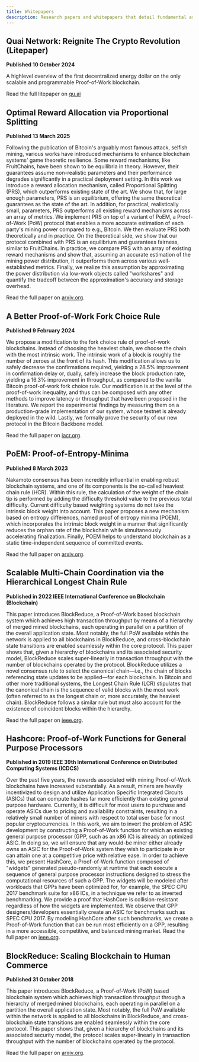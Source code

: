 ```yaml
---
title: Whitepapers
description: Research papers and whitepapers that detail fundamental aspects of the Quai protocol.
---
```


## Quai Network: Reignite The Crypto Revolution (Litepaper)

**Published 10 October 2024**

A highlevel overview of the first decentralized energy dollar on the only scalable and programmable Proof-of-Work blockchain.

Read the full litepaper on [qu.ai](https://qu.ai/litepaper)

## Optimal Reward Allocation via Proportional Splitting

**Published 13 March 2025**

Following the publication of Bitcoin's arguably most famous attack, selfish mining, various works have introduced mechanisms to enhance blockchain systems' game theoretic resilience. Some reward mechanisms, like FruitChains, have been shown to be equilibria in theory. However, their guarantees assume non-realistic parameters and their performance degrades significantly in a practical deployment setting. In this work we introduce a reward allocation mechanism, called Proportional Splitting (PRS), which outperforms existing state of the art. We show that, for large enough parameters, PRS is an equilibrium, offering the same theoretical guarantees as the state of the art. In addition, for practical, realistically small, parameters, PRS outperforms all existing reward mechanisms across an array of metrics. We implement PRS on top of a variant of PoEM, a Proof-of-Work (PoW) protocol that enables a more accurate estimation of each party's mining power compared to e.g., Bitcoin. We then evaluate PRS both theoretically and in practice. On the theoretical side, we show that our protocol combined with PRS is an equilibrium and guarantees fairness, similar to FruitChains. In practice, we compare PRS with an array of existing reward mechanisms and show that, assuming an accurate estimation of the mining power distribution, it outperforms them across various well-established metrics. Finally, we realize this assumption by approximating the power distribution via low-work objects called "workshares" and quantify the tradeoff between the approximation's accuracy and storage overhead.

Read the full paper on [arxiv.org](https://arxiv.org/abs/2503.10185).

## A Better Proof-of-Work Fork Choice Rule

**Published 9 February 2024**

We propose a modification to the fork choice rule of proof-of-work blockchains. Instead of choosing the heaviest chain, we choose the chain with the most intrinsic work. The intrinsic work of a block is roughly the number of zeroes at the front of its hash. This modification allows us to safely decrease the confirmations required, yielding a 28.5% improvement in confirmation delay or, dually, safely increase the block production rate, yielding a 16.3% improvement in throughput, as compared to the vanilla Bitcoin proof-of-work fork choice rule. Our modification is at the level of the proof-of-work inequality, and thus can be composed with any other methods to improve latency or throughput that have been proposed in the literature. We report the experimental findings by measuring them on a production-grade implementation of our system, whose testnet is already deployed in the wild. Lastly, we formally prove the security of our new protocol in the Bitcoin Backbone model.

Read the full paper on [iacr.org](https://eprint.iacr.org/2024/200).

## PoEM: Proof-of-Entropy-Minima

**Published 8 March 2023**

Nakamoto consensus has been incredibly influential in enabling robust blockchain systems, and one of its components is the so-called heaviest chain rule (HCR). Within this rule, the calculation of the weight of the chain tip is performed by adding the difficulty threshold value to the previous total difficulty. Current difficulty based weighting systems do not take the intrinsic block weight into account. This paper proposes a new mechanism based on entropy differences, named proof of entropy minima (POEM), which incorporates the intrinsic block weight in a manner that significantly reduces the orphan rate of the blockchain while simultaneously accelerating finalization. Finally, POEM helps to understand blockchain as a static time-independent sequence of committed events.

Read the full paper on [arxiv.org](https://arxiv.org/abs/2303.04305).

## Scalable Multi-Chain Coordination via the Hierarchical Longest Chain Rule

**Published in 2022 IEEE International Conference on Blockchain (Blockchain)**

This paper introduces BlockReduce, a Proof-of-Work based blockchain system which achieves high transaction throughput by means of a hierarchy of merged mined blockchains, each operating in parallel on a partition of the overall application state. Most notably, the full PoW available within the network is applied to all blockchains in BlockReduce, and cross-blockchain state transitions are enabled seamlessly within the core protocol. This paper shows that, given a hierarchy of blockchains and its associated security model, BlockReduce scales super-linearly in transaction throughput with the number of blockchains operated by the protocol. BlockReduce utilizes a novel consensus rule to select the canonical chain—i.e., the chain of blocks referencing state updates to be applied—for each blockchain. In Bitcoin and other more traditional systems, the Longest Chain Rule (LCR) stipulates that the canonical chain is the sequence of valid blocks with the most work (often referred to as the longest chain or, more accurately, the heaviest chain). BlockReduce follows a similar rule but must also account for the existence of coincident blocks within the hierarchy.

Read the full paper on [ieee.org](https://ieeexplore.ieee.org/document/9881846).

## Hashcore: Proof-of-Work Functions for General Purpose Processors

**Published in 2019 IEEE 39th International Conference on Distributed Computing Systems (ICDCS)**

Over the past five years, the rewards associated with mining Proof-of-Work blockchains have increased substantially. As a result, miners are heavily incentivized to design and utilize Application Specific Integrated Circuits (ASICs) that can compute hashes far more efficiently than existing general purpose hardware. Currently, it is difficult for most users to purchase and operate ASICs due to pricing and availability constraints, resulting in a relatively small number of miners with respect to total user base for most popular cryptocurrencies. In this work, we aim to invert the problem of ASIC development by constructing a Proof-of-Work function for which an existing general purpose processor (GPP, such as an x86 IC) is already an optimized ASIC. In doing so, we will ensure that any would-be miner either already owns an ASIC for the Proof-of-Work system they wish to participate in or can attain one at a competitive price with relative ease. In order to achieve this, we present HashCore, a Proof-of-Work function composed of "widgets" generated pseudo-randomly at runtime that each execute a sequence of general purpose processor instructions designed to stress the computational resources of such a GPP. The widgets will be modeled after workloads that GPPs have been optimized for, for example, the SPEC CPU 2017 benchmark suite for x86 ICs, in a technique we refer to as inverted benchmarking. We provide a proof that HashCore is collision-resistant regardless of how the widgets are implemented. We observe that GPP designers/developers essentially create an ASIC for benchmarks such as SPEC CPU 2017. By modeling HashCore after such benchmarks, we create a Proof-of-Work function that can be run most efficiently on a GPP, resulting in a more accessible, competitive, and balanced mining market.
Read the full paper on [ieee.org](https://ieeexplore.ieee.org/document/8884814).

## BlockReduce: Scaling Blockchain to Human Commerce

**Published 31 October 2018**

This paper introduces BlockReduce, a Proof-of-Work (PoW) based blockchain system which achieves high transaction throughput through a hierarchy of merged mined blockchains, each operating in parallel on a partition the overall application state. Most notably, the full PoW available within the network is applied to all blockchains in BlockReduce, and cross-blockchain state transitions are enabled seamlessly within the core protocol. This paper shows that, given a hierarchy of blockchains and its associated security model, the protocol scales super-linearly in transaction throughput with the number of blockchains operated by the protocol.

Read the full paper on [arxiv.org](https://arxiv.org/abs/1811.00125).
